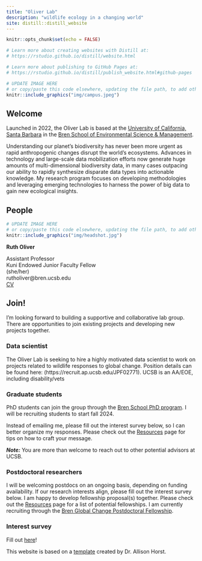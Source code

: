 ```yaml
---
title: "Oliver Lab"
description: "wildlife ecology in a changing world"
site: distill::distill_website
---
```


```r
knitr::opts_chunk$set(echo = FALSE)

# Learn more about creating websites with Distill at:
# https://rstudio.github.io/distill/website.html

# Learn more about publishing to GitHub Pages at:
# https://rstudio.github.io/distill/publish_website.html#github-pages

```

```r

# UPDATE IMAGE HERE 
# or copy/paste this code elsewhere, updating the file path, to add other images to your site!
knitr::include_graphics("img/campus.jpeg")
```

## Welcome

Launched in 2022, the Oliver Lab is based at the [University of California, Santa Barbara](https://ucsb.edu) in the [Bren School of Environmental Science & Management](https://bren.ucsb.edu). 

Understanding our planet’s biodiversity has never been more urgent as rapid anthropogenic changes disrupt the world’s ecosystems. Advances in technology and large-scale data mobilization efforts now generate huge amounts of multi-dimensional biodiversity data, in many cases outpacing our ability to rapidly synthesize disparate data types into actionable knowledge. My research program focuses on developing methodologies and leveraging emerging technologies to harness the power of big data to gain new ecological insights.


## People

::: {.floatting}
```r

# UPDATE IMAGE HERE 
# or copy/paste this code elsewhere, updating the file path, to add other images to your site!
knitr::include_graphics("img/headshot.jpg")
```
**Ruth Oliver**

Assistant Professor  
Kuni Endowed Junior Faculty Fellow  
(she/her)  
rutholiver\@bren.ucsb.edu  
[CV](https://drive.google.com/file/d/10lPFHHIVch-s5cNXjPn-u62Dr1i8TiLk/view?usp=sharing)
:::

  
## Join!

I'm looking forward to building a supportive and collaborative lab group. There are opportunities to join existing projects and developing new projects together.

### Data scientist
The Oliver Lab is seeking to hire a highly motivated data scientist to work on projects related to wildlife responses to global change. Position details can be found here: (https://recruit.ap.ucsb.edu/JPF02771). UCSB is an AA/EOE, including disability/vets  


### Graduate students

PhD students can join the group through the [Bren School PhD program](https://bren.ucsb.edu/phd-environmental-science-and-management).
I will be recruiting students to start fall 2024.

Instead of emailing me, please fill out the interest survey below, so I can better organize my responses. 
Please check out the [Resources](resources.html) page for tips on how to craft your message.  

***Note:*** You are more than welcome to reach out to other potential advisors at UCSB.



### Postdoctoral researchers

I will be welcoming postdocs on an ongoing basis, depending on funding availability. If our research interests align, please fill out the interest survey below. I am happy to develop fellowship proposal(s) together. Please check out the [Resources](resources.html) page for a list of potential fellowships. I am currently recruiting through the [Bren Global Change Postdoctoral Fellowship](https://www.globalchangepostdoctoralfellowship.com/).

### Interest survey

Fill out [here](https://forms.gle/w8uBoMAkmjrUXRgs7)!

This website is based on a [template](https://github.com/allisonhorst/meds-distill-template) created by Dr. Allison Horst.
